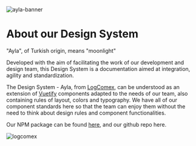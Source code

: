 
<Meta title="Getting Started/Introduction" />

<style>{`
  .sbdocs-wrapper {
    background-color: #6613D0;
    margin: 0 -20px;
  }
  .sbdocs {
    color: #FFF !important;
  }
  .sbdocs-a {
    color: #FEB366 !important;
    text-decoration: underline;
  }
  .sbdocs-content {
    max-width: none;
    margin-top: -70px;
  }
  .logcomex-wrapper {
    display: flex;
    justify-content: center;
  }
  .logcomex {
    width: 100%;
    max-width: 130px;
    height: auto;
    margin-top: 10px;
  }
  .ayla-banner {
    width: 100%;
    height: auto;
  }
  .title {
    text-align: center;
  }
  .subtitle {
    font-style: italic;
  }
  .first-paragraph {
    font-weight: bold;
  }
  .content {
    margin: 15px 20px;    
  }
  @media screen and (min-width: 600px) {
    .content {
      margin: 15px 40px;    
    }
  }
  @media screen and (min-width: 1366px) {
    .content {
      margin: 15px 60px;    
    }
  }
`}</style>

<img className="ayla-banner" alt="ayla-banner" title="Ayla Banner" src={Banner} />

<div className="title content">
  <h1>About our Design System</h1>
  <p className="subtitle content">"Ayla", of Turkish origin, means "moonlight"</p>
</div>

<div>
  <p className="first-paragraph content">
    Developed with the aim of facilitating the work of our development and design team, this Design System is a documentation aimed at integration, agility and standardization.
  </p>

  <p className="second-paragraph content">
    The Design System - Ayla, from <a href="https://www.logcomex.com/" target="_blank">LogComex</a>, can be understood as an extension of <a href="https://vuetifyjs.com/" target="_blank">Vuetify</a> components adapted to the needs of our team,
    also containing rules of layout, colors and typography. We have all of our component standards here so that the team can enjoy them without the need to think about design rules and component functionalities.
  </p>


  <p className="third-paragraph content">
    Our NPM package can be found <a href="https://www.npmjs.com/package/@logcomex/design" target="_blank">here</a>, and our github repo <a className="https://github.com/comexio/design-system" target="_blank">here</a>.
  </p>

</div>

<div className="logcomex-wrapper">
  <img className="logcomex" alt="logcomex" title="Logcomex" src={Logcomex} />
</div>
